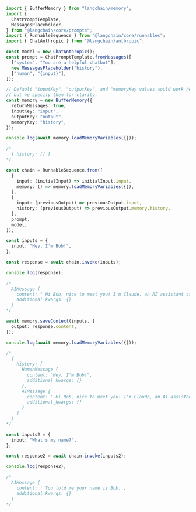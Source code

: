 ```typescript
import { BufferMemory } from "langchain/memory";
import {
  ChatPromptTemplate,
  MessagesPlaceholder,
} from "@langchain/core/prompts";
import { RunnableSequence } from "@langchain/core/runnables";
import { ChatAnthropic } from "@langchain/anthropic";

const model = new ChatAnthropic();
const prompt = ChatPromptTemplate.fromMessages([
  ["system", "You are a helpful chatbot"],
  new MessagesPlaceholder("history"),
  ["human", "{input}"],
]);

// Default "inputKey", "outputKey", and "memoryKey values would work here
// but we specify them for clarity.
const memory = new BufferMemory({
  returnMessages: true,
  inputKey: "input",
  outputKey: "output",
  memoryKey: "history",
});

console.log(await memory.loadMemoryVariables({}));

/*
  { history: [] }
*/

const chain = RunnableSequence.from([
  {
    input: (initialInput) => initialInput.input,
    memory: () => memory.loadMemoryVariables({}),
  },
  {
    input: (previousOutput) => previousOutput.input,
    history: (previousOutput) => previousOutput.memory.history,
  },
  prompt,
  model,
]);

const inputs = {
  input: "Hey, I'm Bob!",
};

const response = await chain.invoke(inputs);

console.log(response);

/*
  AIMessage {
    content: " Hi Bob, nice to meet you! I'm Claude, an AI assistant created by Anthropic to be helpful, harmless, and honest.",
    additional_kwargs: {}
  }
*/

await memory.saveContext(inputs, {
  output: response.content,
});

console.log(await memory.loadMemoryVariables({}));

/*
  {
    history: [
      HumanMessage {
        content: "Hey, I'm Bob!",
        additional_kwargs: {}
      },
      AIMessage {
        content: " Hi Bob, nice to meet you! I'm Claude, an AI assistant created by Anthropic to be helpful, harmless, and honest.",
        additional_kwargs: {}
      }
    ]
  }
*/

const inputs2 = {
  input: "What's my name?",
};

const response2 = await chain.invoke(inputs2);

console.log(response2);

/*
  AIMessage {
    content: ' You told me your name is Bob.',
    additional_kwargs: {}
  }
*/
```